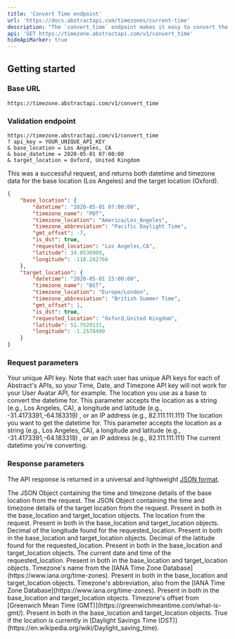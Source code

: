 ```yaml
---
title: 'Convert Time endpoint'
url: 'https://docs.abstractapi.com/timezones/current-time'
description: "The `convert_time` endpoint makes it easy to convert the time and date of a given location to the time and date of another location. By default it converts the current time, but the conversion can take place in either the past or future with a simple parameter."
api: 'GET https://timezone.abstractapi.com/v1/convert_time'
hideApiMarker: true
---
```


## Getting started

### Base URL

```
https://timezone.abstractapi.com/v1/convert_time
```

### Validation endpoint

```
https://timezone.abstractapi.com/v1/convert_time
? api_key = YOUR_UNIQUE_API_KEY
& base_location = Los Angeles, CA
& base_datetime = 2020-05-01 07:00:00
& target_location = Oxford, United Kingdom
```

This was a successful request, and returns both datetime and timezone data for the base location (Los Angeles) and the target location (Oxford).

<ResponseExample>

```json
{
    "base_location": {
        "datetime": "2020-05-01 07:00:00",
        "timezone_name": "PDT",
        "timezone_location": "America/Los_Angeles",
        "timezone_abbreviation": "Pacific Daylight Time",
        "gmt_offset": -7,
        "is_dst": true,
        "requested_location": "Los Angeles,CA",
        "latitude": 34.0536909,
        "longitude": -118.242766
    },
    "target_location": {
        "datetime": "2020-05-01 15:00:00",
        "timezone_name": "BST",
        "timezone_location": "Europe/London",
        "timezone_abbreviation": "British Summer Time",
        "gmt_offset": 1,
        "is_dst": true,
        "requested_location": "Oxford,United Kingdom",
        "latitude": 51.7520131,
        "longitude": -1.2578499
    }
}
```

</ResponseExample>

### Request parameters

<ParamField query="api_key" type="String" required>
  Your unique API key. Note that each user has unique API keys for each of Abstract's APIs, so your Time, Date, and Timezone API key will not work for your User Avatar API, for example.
</ParamField>

<ParamField query="base_location" type="String" required>
  The location you use as a base to convert the datetime for. This parameter accepts the location as a string (e.g., Los Angeles, CA), a longitude and latitude (e.g., -31.4173391,-64.183319) , or an IP address (e.g., 82.111.111.111)
</ParamField>

<ParamField query="target_location" type="String" required>
  The location you want to get the datetime for. This parameter accepts the location as a string (e.g., Los Angeles, CA), a longitude and latitude (e.g., -31.4173391,-64.183319) , or an IP address (e.g., 82.111.111.111)
</ParamField>

<ParamField query="base_datetime" type="String">
  The current datetime you're converting.
</ParamField>

### Response parameters

The API response is returned in a universal and lightweight [JSON format](https://www.json.org/json-en.html).

<ResponseField name="base_location" type="Object">
  The JSON Object containing the time and timezone details of the base location from the request.
</ResponseField>

<ResponseField name="target_location" type="Object">
  The JSON Object containing the time and timezone details of the target location from the request.
</ResponseField>

<ResponseField name="requested_location" type="String">
  Present in both in the base_location and target_location objects. The location from the request.
</ResponseField>

<ResponseField name="longitude" type="Float">
  Present in both in the base_location and target_location objects. Decimal of the longitude found for the requested_location.
</ResponseField>

<ResponseField name="latitude" type="Float">
  Present in both in the base_location and target_location objects. Decimal of the latitude found for the requested_location.
</ResponseField>

<ResponseField name="datetime" type="String">
  Present in both in the base_location and target_location objects. The current date and time of the requested_location.
</ResponseField>

<ResponseField name="timezone_name" type="String">
  Present in both in the base_location and target_location objects. Timezone's name from the [IANA Time Zone Database](https://www.iana.org/time-zones).
</ResponseField>

<ResponseField name="timezone_abbreviation" type="String">
  Present in both in the base_location and target_location objects. Timezone's abbreviation, also from the [IANA Time Zone Database](https://www.iana.org/time-zones).
</ResponseField>

<ResponseField name="gmt_offset" type="Integer">
  Present in both in the base_location and target_location objects. Timezone's offset from [Greenwich Mean Time (GMT)](https://greenwichmeantime.com/what-is-gmt/).
</ResponseField>

<ResponseField name="is_dst" type="Boolean">
  Present in both in the base_location and target_location objects. True if the location is currently in [Daylight Savings Time (DST)](https://en.wikipedia.org/wiki/Daylight_saving_time).
</ResponseField>